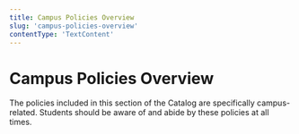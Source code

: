 ```yaml
---
title: Campus Policies Overview
slug: 'campus-policies-overview'
contentType: 'TextContent'
---
```


# Campus Policies Overview

The policies included in this section of the Catalog are specifically campus-related. Students
should be aware of and abide by these policies at all times.
